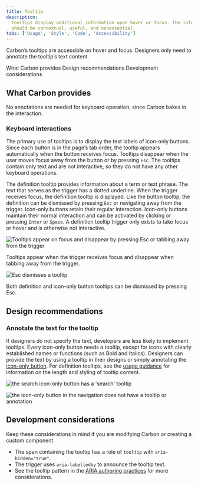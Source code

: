 ```yaml
---
title: Tooltip
description:
  Tooltips display additional information upon hover or focus. The information
  should be contextual, useful, and nonessential.
tabs: ['Usage', 'Style', 'Code', 'Accessibility']
---
```


<PageDescription>

Carbon’s tooltips are accessible on hover and focus. Designers only need to
annotate the tooltip’s text content.

</PageDescription>

<AnchorLinks>

<AnchorLink>What Carbon provides</AnchorLink>
<AnchorLink>Design recommendations</AnchorLink>
<AnchorLink>Development considerations</AnchorLink>

</AnchorLinks>

## What Carbon provides

No annotations are needed for keyboard operation, since Carbon bakes in the
interaction.

### Keyboard interactions

The primary use of tooltips is to display the text labels of icon-only buttons.
Since each button is in the page’s tab order, the tooltip appears automatically
when the button receives focus. Tooltips disappear when the user moves focus
away from the button or by pressing `Esc`. The tooltips contain only text and
are not interactive, so they do not have any other keyboard operations.

The definition tooltip provides information about a term or text phrase. The
text that serves as the trigger has a dotted underline. When the trigger
receives focus, the definition tooltip is displayed. Like the button tooltip,
the definition can be dismissed by pressing `Esc` or navigating away from the
trigger. Icon-only buttons retain their regular interaction. Icon-only buttons
maintain their normal interaction and can be activated by clicking or pressing
`Enter` or `Space`. A definition tooltip trigger only exists to take focus or
hover and is otherwise not interactive.

<Row>
<Column colLg={8}>

![Tooltips appear on focus and disappear by pressing Esc or tabbing away from the trigger](images/tooltip-accessibility-tab-1.png)

<Caption>

Tooltips appear when the trigger receives focus and disappear when tabbing away
from the trigger.

</Caption>

</Column>
</Row>

<Row>
<Column colLg={8}>

![Esc dismisses a tooltip](images/tooltip-accessibility-tab-2.png)

<Caption>
  Both definition and icon-only button tooltips can be dismissed by pressing
  Esc.
</Caption>

</Column>
</Row>

## Design recommendations

### Annotate the text for the tooltip

If designers do not specify the text, developers are less likely to implement
tooltips. Every icon-only button needs a tooltip, except for icons with clearly
established names or functions (such as Bold and Italics). Designers can provide
the text by using a tooltip in their designs or simply annotating the
[icon-only button](https://carbondesignsystem.com/components/button/accessibility#labeling).
For definition tooltips, see the
[usage guidance](https://carbondesignsystem.com/components/tooltip/usage) for
information on the length and styling of tooltip content.

<DoDontRow>
  <DoDont type="do" caption=" Do specify the text that will appear in the tooltip.">

![the search icon-only button has a 'search' tooltip](images/tooltip-accessibility-tab-3-do.png)


  </DoDont>

  <DoDont type="dont" caption="Do not use icon-only buttons with no tooltip or name annotated.">

![the icon-only button in the navigation does not have a tooltip or annotation](images/tooltip-accessibility-tab-3-dont.png)

  </DoDont>
</DoDontRow>

## Development considerations

Keep these considerations in mind if you are modifying Carbon or creating a
custom component.

- The span containing the tooltip has a role of `tooltip` with
  `aria-hidden="true"`.
- The trigger uses `aria-labelledby` to announce the tooltip text.
- See the tooltip pattern in the
  [ARIA authoring practices](https://w3c.github.io/aria-practices/#tooltip) for
  more considerations.
